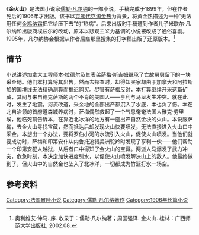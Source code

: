 {{expand|time=2015-11-08T11:36:32+00:00}}
{{refimprove|time=2015-11-08T11:36:32+00:00}}
{{Infobox book
| name             = 金火山
| image            = 'The Golden Volcano' by George Roux 01.jpg
| image_size    = 200px
| caption    = 原版封面
| author           = [[儒勒·凡尔纳|儒勒·凡尔纳]]
| title_orig       = Le Volcan d'or
| translator       = 
| illustrator      = {{tsl|fr|George Roux|}}
| cover_artist     = 
| country          = 法国
| language         = 法语
| series           = [[奇异的旅行|奇异的旅行]]
| subject          = 
| genre            = [[冒险小说|冒险小说]]
| publisher        = {{tsl|fr|Pierre-Jules Hetzel|}}
| pub_date         = 1906
| english_pub_date = 
| media_type       = 
| pages            = 
| isbn             = 
| oclc             = 
| dewey            = 
| congress         = 
| preceded_by      = 
| followed_by      = 
}}《'''金火山'''》是法国小说家[[儒勒·凡尔纳|儒勒·凡尔纳]]的一部小说。手稿完成于1899年，但在作者死后的1906年才出版。该书以[[克朗代克淘金热|克朗代克淘金热]]为背景，将黄金热描述为一种“无法用任何[[金鸡纳霜|金鸡纳霜]]把它给压下去”的“热病”。后来出版时手稿遭到作者儿子米歇尔·凡尔纳和出版商埃兹尔的改动，原本以悲观主义为基调的小说被改成了通俗喜剧。1995年，凡尔纳协会根据从作者后裔那里搜集的打字稿出版了还原版本。<ref>奥利维艾·仲马. 序. 收录于：儒勒·凡尔纳著；周国强译. 金火山. 桂林：广西师范大学出版社, 2002.08. 
</ref>

==情节==
小说讲述加拿大工程师本·拉德尔及其表弟萨梅·斯吉姆继承了亡故舅舅留下的一块采金地。他们本打算将其出售，然而去探查时，却得知买家却由于加拿大和阿拉斯加的国境线无法精确测算而推迟购买。尽管有萨梅反对，本打算继续开采这篇矿藏，其间与来自德克萨斯的两个不肖的美国人——亨利与马龙发生冲突。就在此时，发生了地震，河流改道，采金地的全部出产都沉入了水底，本也负了伤。本在北自治领的首府道森城养病时，萨梅偶然救起了一个气息奄奄法国人雅克·劳里埃，他临死前告诉本，在靠近北冰洋的地方有一座出产自然金块的火山。本说服萨梅，去金火山寻找宝藏，然而抵达后却发现火山快要喷发，无法直接进入火山口中采金。本想出一个办法，要将罗伯小河的水流引入火山，促使火山喷发。当他们就要成功时，萨梅和印第安仆从内鲁托追猎美洲驼羚时发现了亨利一伙——他们帮助一个印第安犯人越狱，从后者口中得知了金火山的宝藏。两派人马爆发了武力冲突，危急时刻，本决定加快进度引水，以促使火山喷发解决山上的敌人。他最终做到了，但火山中的自然金也坠入了北冰洋，一切都成为竹篮打水一场空。

==参考资料==
{{reflist}}
{{凡尔纳}}
[[Category:法国冒险小说|Category:法国冒险小说]]
[[Category:儒勒·凡尔纳著作|Category:儒勒·凡尔纳著作]]
[[Category:1906年长篇小说|Category:1906年长篇小说]]